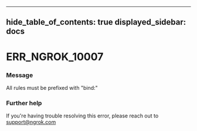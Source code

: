 

---
hide_table_of_contents: true
displayed_sidebar: docs
---


# ERR_NGROK_10007

### Message
All rules must be prefixed with "bind:"

<ErrorDetails />



### Further help
If you're having trouble resolving this error, please reach out to [support@ngrok.com](mailto:support@ngrok.com?subject=Help%20with%20ERR_NGROK_10007)

